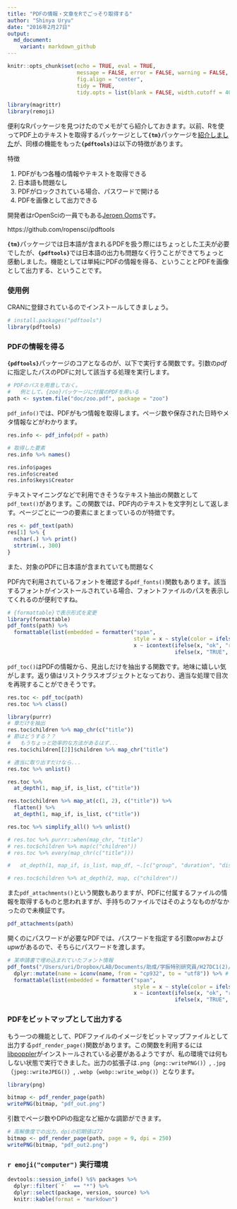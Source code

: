 ```yaml
---
title: "PDFの情報・文章をRでごっそり取得する" 
author: "Shinya Uryu"
date: "2016年2月27日"
output: 
  md_document:
    variant: markdown_github
---
```


```r
knitr::opts_chunk$set(echo = TRUE, eval = TRUE, 
                      message = FALSE, error = FALSE, warning = FALSE,
                      fig.align = "center",
                      tidy = TRUE,
                      tidy.opts = list(blank = FALSE, width.cutoff = 40))
```

```r
library(magrittr)
library(remoji)
```

便利なRパッケージを見つけたのでメモがてら紹介しておきます。以前、Rを使ってPDF上のテキストを取得するパッケージとして**`{tm}`**パッケージを[紹介しました](http://uribo.hatenablog.com/entry/2015/11/29/140000)が、同様の機能をもった**`{pdftools}`**は以下の特徴があります。

特徴

1. PDFがもつ各種の情報やテキストを取得できる
2. 日本語も問題なし
3. PDFがロックされている場合、パスワードで開ける
4. PDFを画像として出力できる

開発者はrOpenSciの一員でもある[Jeroen Ooms](https://github.com/jeroenooms)です。

https://github.com/ropensci/pdftools

**`{tm}`**パッケージでは日本語が含まれるPDFを扱う際にはちょっとした工夫が必要でしたが、**`{pdftools}`**では日本語の出力も問題なく行うことができてちょっと感動しました。機能としては単純にPDFの情報を得る、ということとPDFを画像として出力する、ということです。

### 使用例

CRANに登録されているのでインストールしてきましょう。

```r
# install.packages("pdftools")
library(pdftools)
```

### PDFの情報を得る

**`{pdftools}`**パッケージのコアとなるのが、以下で実行する関数です。引数の*pdf*に指定したパスのPDFに対して該当する処理を実行します。

```r
# PDFのパスを用意しておく。
#   例として、{zoo}パッケージに付属のPDFを用いる
path <- system.file("doc/zoo.pdf", package = "zoo")
```

`pdf_info()`では、PDFがもつ情報を取得します。ページ数や保存された日時やメタ情報などがわかります。

```r
res.info <- pdf_info(pdf = path)

# 取得した要素
res.info %>% names()

res.info$pages
res.info$created
res.info$keys$Creator
```

テキストマイニングなどで利用できそうなテキスト抽出の関数として`pdf_text()`があります。この関数では、PDF内のテキストを文字列として返します。ページごとに一つの要素にまとまっているのが特徴です。

```r
res <- pdf_text(path)
res[1] %>% {
  nchar(.) %>% print()
  strtrim(., 300)
}
```

また、対象のPDFに日本語が含まれていても問題なく

PDF内で利用されているフォントを確認する`pdf_fonts()`関数もあります。該当するフォントがインストールされている場合、フォントファイルのパスを表示してくれるのが便利ですね。

```r
# {formattable}で表示形式を変更
library(formattable)
pdf_fonts(path) %>% 
  formattable(list(embedded = formatter("span",
                                        style = x ~ style(color = ifelse(x, "green", "red")),
                                        x ~ icontext(ifelse(x, "ok", "remove"), 
                                                     ifelse(x, "TRUE", "FALSE")))))
```

`pdf_toc()`はPDFの情報から、見出しだけを抽出する関数です。地味に嬉しい気がします。返り値はリストクラスオブジェクトとなっており、適当な処理で目次を再現することができそうです。

```r
res.toc <- pdf_toc(path)
res.toc %>% class()

library(purrr)
# 章だけを抽出
res.toc$children %>% map_chr(c("title"))
# 節はどうする？？
#   もうちょっと効率的な方法があるはず...
res.toc$children[[2]]$children %>% map_chr("title")

# 適当に取り出すだけなら...
res.toc %>% unlist()
```

```r
res.toc %>% 
  at_depth(1, map_if, is_list, c("title"))

res.toc$children %>% map_at(c(1, 2), c("title")) %>% 
  flatten() %>% 
  at_depth(1, map_if, is_list, c("title"))

res.toc %>% simplify_all() %>% unlist()

# res.toc %>% purrr::when(map_chr, "title")
# res.toc$children %>% map(c("children"))
# res.toc %>% every(map_chr(c("title")))

#   at_depth(1, map_if, is_list, map_df, ~.[c("group", "duration", "distance")]) %>% 

# res.toc$children %>% at_depth(2, map, c("children"))
```

また`pdf_attachments()`という関数もありますが、PDFに付属するファイルの情報を取得するものと思われますが、手持ちのファイルではそのようなものがなかったので未検証です。

```r
pdf_attachments(path)
```

開くのにパスワードが必要なPDFでは、パスワードを指定する引数*opw*および*upw*があるので、そちらにパスワードを渡します。

```r
# 某申請書で埋め込まれていたフォント情報
pdf_fonts("/Users/uri/Dropbox/LAB/Documents/助成/学振特別研究員/H27DC1(2)/20140512222337796申請書.pdf", upw = "aSdw8Y26G7") %>% 
  dplyr::mutate(name = iconv(name, from = "cp932", to = "utf8")) %>% # フォント名が文字化けしていたので直してやる
  formattable(list(embedded = formatter("span",
                                        style = x ~ style(color = ifelse(x, "green", "red")),
                                        x ~ icontext(ifelse(x, "ok", "remove"), 
                                                     ifelse(x, "TRUE", "FALSE")))))
```


### PDFをビットマップとして出力する

もう一つの機能として、PDFファイルのイメージをビットマップファイルとして出力する`pdf_render_page()`関数があります。この関数を利用するには[libpoppler](https://poppler.freedesktop.org)がインストールされている必要があるようですが、私の環境では何もしない状態で実行できました。出力の拡張子は`.png`（`png::writePNG()`）, `.jpg`（`jpeg::writeJPEG()`）, `.webp`（`webp::write_webp()`）となります。

```r
library(png)
```

```r
bitmap <- pdf_render_page(path)
writePNG(bitmap, "pdf_out.png")
```

引数でページ数やDPIの指定など細かな調節ができます。

```r
# 高解像度での出力。dpiの初期値は72
bitmap <- pdf_render_page(path, page = 9, dpi = 250)
writePNG(bitmap, "pdf_out2.png")
```


### `r emoji("computer")` 実行環境

```r
devtools::session_info() %$% packages %>% 
  dplyr::filter(`*`  == "*") %>% 
  dplyr::select(package, version, source) %>% 
  knitr::kable(format = "markdown")
```
